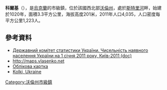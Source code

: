 {{No footnotes|time=2015-09-16T15:05:21+00:00}}
{{coord|51|5|48|N|25|40|41|E|scale:30000|display=title}}

'''科爾基'''（{{lang-uk|Колки}}），是[[烏克蘭|烏克蘭]]的市級鎮，位於該國西北部[[沃倫州|沃倫州]]，處於[[斯特里河|斯特里河]]畔，始建於1020年，面積3.3平方公里，海拔高度201米，2011年人口4,035，人口密度每平方公里1,223人。

==參考資料==
*[https://web.archive.org/web/20121010205321/http://stat6.stat.lviv.ua/PXWEB2007/ukr/publ/2011/chnas.zip Державний комітет статистики України. Чисельність наявного населення України на 1 січня 2011 року, Київ-2011 (doc)]
*[http://maps.vlasenko.net/?y=51.09913&x=25.66715 http://maps.vlasenko.net] {{Wayback|url=http://maps.vlasenko.net/?y=51.09913&x=25.66715 |date=20181008175026 }}{{ref-ru}}
* [http://gska2.rada.gov.ua/pls/z7502/A005?rdat1=24.06.2008&rf7571=4317 Облікова картка]{{dead link|date=2018年4月 |bot=InternetArchiveBot |fix-attempted=yes }}
* [http://data.jewishgen.org/wconnect/wc.dll?jg~jgsys~shtetm~-1042370 Kolki, Ukraine]

{{DEFAULTSORT:Колки}}
[[Category:沃倫州市級鎮|Category:沃倫州市級鎮]]


{{Volyn-geo-stub}}
